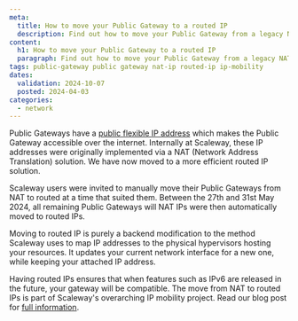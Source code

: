 ```yaml
---
meta:
  title: How to move your Public Gateway to a routed IP
  description: Find out how to move your Public Gateway from a legacy NAT IP addressing solution, to a routed IP solution, compatible with Scaleway's IP mobility project and features.
content:
  h1: How to move your Public Gateway to a routed IP
  paragraph: Find out how to move your Public Gateway from a legacy NAT IP addressing solution, to a routed IP solution, compatible with Scaleway's IP mobility project and features.
tags: public-gateway public gateway nat-ip routed-ip ip-mobility
dates:
  validation: 2024-10-07
  posted: 2024-04-03
categories:
  - network
---
```


Public Gateways have a [public flexible IP address](/network/public-gateways/concepts/#flexible-ip) which makes the Public Gateway accessible over the internet. Internally at Scaleway, these IP addresses were originally implemented via a NAT (Network Address Translation) solution. We have now moved to a more efficient routed IP solution. 

Scaleway users were invited to manually move their Public Gateways from NAT to routed at a time that suited them. Between the 27th and 31st May 2024, all remaining Public Gateways will NAT IPs were then automatically moved to routed IPs.  

Moving to routed IP is purely a backend modification to the method Scaleway uses to map IP addresses to the physical hypervisors hosting your resources. It updates your current network interface for a new one, while keeping your attached IP address.

Having routed IPs ensures that when features such as IPv6 are released in the future, your gateway will be compatible. The move from NAT to routed IPs is part of Scaleway's overarching IP mobility project. Read our blog post for [full information](https://www.scaleway.com/en/blog/ip-mobility-removing-nat/).

